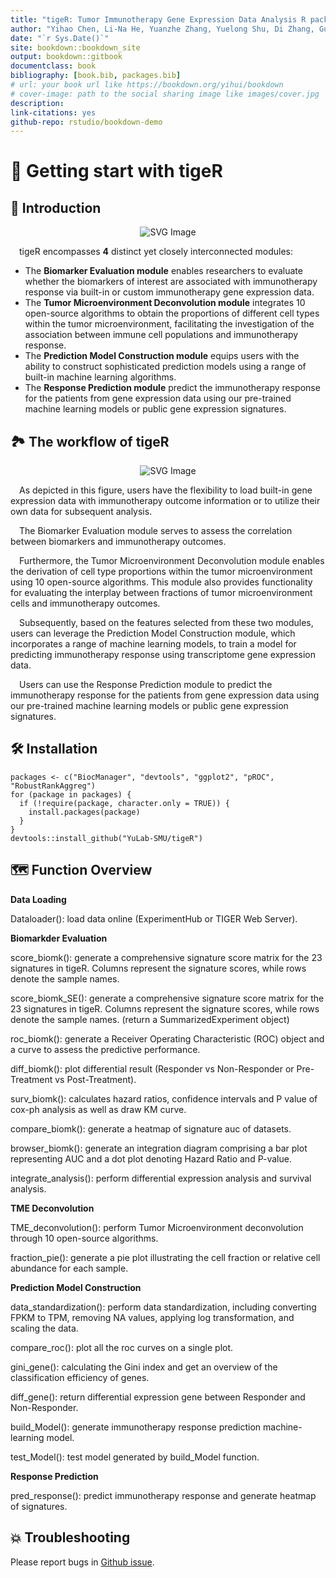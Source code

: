 --- 
title: "tigeR: Tumor Immunotherapy Gene Expression Data Analysis R package"
author: "Yihao Chen, Li-Na He, Yuanzhe Zhang, Yuelong Shu, Di Zhang, Guangchuang Yu, Zhixiang Zuo"
date: "`r Sys.Date()`"
site: bookdown::bookdown_site
output: bookdown::gitbook
documentclass: book
bibliography: [book.bib, packages.bib]
# url: your book url like https://bookdown.org/yihui/bookdown
# cover-image: path to the social sharing image like images/cover.jpg
description:
link-citations: yes
github-repo: rstudio/bookdown-demo
---

# 📖 **Getting start with tigeR**{-}

## 🔬 Introduction
<p align="center">
<img src="./figs/Figure 1.svg" alt="SVG Image">
</p>

 tigeR encompasses **4** distinct yet closely interconnected modules:

- The **Biomarker Evaluation module** enables researchers to evaluate whether the biomarkers of interest are associated with immunotherapy response via built-in or custom immunotherapy gene expression data. 
- The **Tumor Microenvironment Deconvolution module** integrates 10 open-source algorithms to obtain the proportions of different cell types within the tumor microenvironment, facilitating the investigation of the association between immune cell populations and immunotherapy response. 
- The **Prediction Model Construction module** equips users with the ability to construct sophisticated prediction models using a range of built-in machine learning algorithms.
- The **Response Prediction module** predict the immunotherapy response for the patients from gene expression data using our pre-trained machine learning models or public gene expression signatures.

## 🏞 The workflow of tigeR
<p align="center">
<img src="./figs/Figure 2.svg" alt="SVG Image">
</p>
 As depicted in this figure, users have the flexibility to load built-in gene expression data with immunotherapy outcome information or to utilize their own data for subsequent analysis. 

 The Biomarker Evaluation module serves to assess the correlation between biomarkers and immunotherapy outcomes. 

 Furthermore, the Tumor Microenvironment Deconvolution module enables the derivation of cell type proportions within the tumor microenvironment using 10 open-source algorithms. This module also provides functionality for evaluating the interplay between fractions of tumor microenvironment cells and immunotherapy outcomes. 

 Subsequently, based on the features selected from these two modules, users can leverage the Prediction Model Construction module, which incorporates a range of machine learning models, to train a model for predicting immunotherapy response using transcriptome gene expression data. 

 Users can use the Response Prediction module to predict the immunotherapy response for the patients from gene expression data using our pre-trained machine learning models or public gene expression signatures.

## 🛠️ Installation

```
packages <- c("BiocManager", "devtools", "ggplot2", "pROC", "RobustRankAggreg")
for (package in packages) {
  if (!require(package, character.only = TRUE)) {
    install.packages(package)
  }
}
devtools::install_github("YuLab-SMU/tigeR")
```

## 🗺️ Function Overview

**Data Loading**

Dataloader(): load data online (ExperimentHub or TIGER Web Server).

**Biomarkder Evaluation**

score_biomk(): generate a comprehensive signature score matrix for the 23 signatures in tigeR. Columns represent the signature scores, while rows denote the sample names.

score_biomk_SE(): generate a comprehensive signature score matrix for the 23 signatures in tigeR. Columns represent the signature scores, while rows denote the sample names. (return a SummarizedExperiment object)

roc_biomk(): generate a Receiver Operating Characteristic (ROC) object and a curve to assess the predictive performance.

diff_biomk(): plot differential result (Responder vs Non-Responder or Pre-Treatment vs Post-Treatment).

surv_biomk(): calculates hazard ratios, confidence intervals and P value of cox-ph analysis as well as draw KM curve.

compare_biomk(): generate a heatmap of signature auc of datasets.

browser_biomk(): generate an integration diagram comprising a bar plot representing AUC and a dot plot denoting Hazard Ratio and P-value.

integrate_analysis(): perform differential expression analysis and survival analysis.

**TME Deconvolution**

TME_deconvolution(): perform Tumor Microenvironment deconvolution through 10 open-source algorithms.

fraction_pie(): generate a pie plot illustrating the cell fraction or relative cell abundance for each sample.

**Prediction Model Construction**

data_standardization(): perform data standardization, including converting FPKM to TPM, removing NA values, applying log transformation, and scaling the data.

compare_roc(): plot all the roc curves on a single plot.

gini_gene(): calculating the Gini index and get an overview of the classification efficiency of genes.

diff_gene(): return differential expression gene between Responder and Non-Responder.

build_Model(): generate immunotherapy response prediction machine-learning model.

test_Model(): test model generated by build_Model function.

**Response Prediction**

pred_response(): predict immunotherapy response and generate heatmap of signatures.

## 💥 Troubleshooting
Please report bugs in [Github issue](https://github.com/YuLab-SMU/tigeR/issues).



